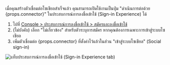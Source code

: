 เมื่อคุณสร้างตัวเชื่อมต่อโซเชียลสำเร็จแล้ว คุณสามารถเปิดใช้งานเป็นปุ่ม "ดำเนินการต่อด้วย {props.connector}" ในประสบการณ์การลงชื่อเข้าใช้ (Sign-in Experience) ได้

1. ไปที่ [Console > ประสบการณ์การลงชื่อเข้าใช้ > สมัครและลงชื่อเข้าใช้](https://cloud.logto.io/to/sign-in-experience/sign-up-and-sign-in)
2. (ไม่บังคับ) เลือก "ไม่เกี่ยวข้อง" สำหรับตัวระบุการสมัคร หากคุณต้องการเฉพาะการเข้าสู่ระบบโซเชียล
3. เพิ่มตัวเชื่อมต่อ {props.connector} ที่ตั้งค่าไว้แล้วในส่วน "เข้าสู่ระบบโซเชียล" (Social sign-in)

<img
  src="/img/tutorial/sie-tab.png"
  alt="แท็บประสบการณ์การลงชื่อเข้าใช้ (Sign-in Experience tab)"
/>
